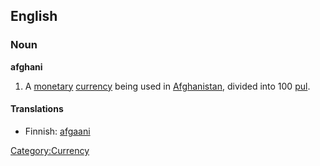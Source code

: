 {{see|Afghani}}
==English==
===Noun===
{{wikipedia}}
'''afghani'''
# A [[monetary]] [[currency]] being used in [[Afghanistan]], divided into 100 [[pul]].

====Translations====
*Finnish: [[afgaani]]

[[Category:Currency]]
